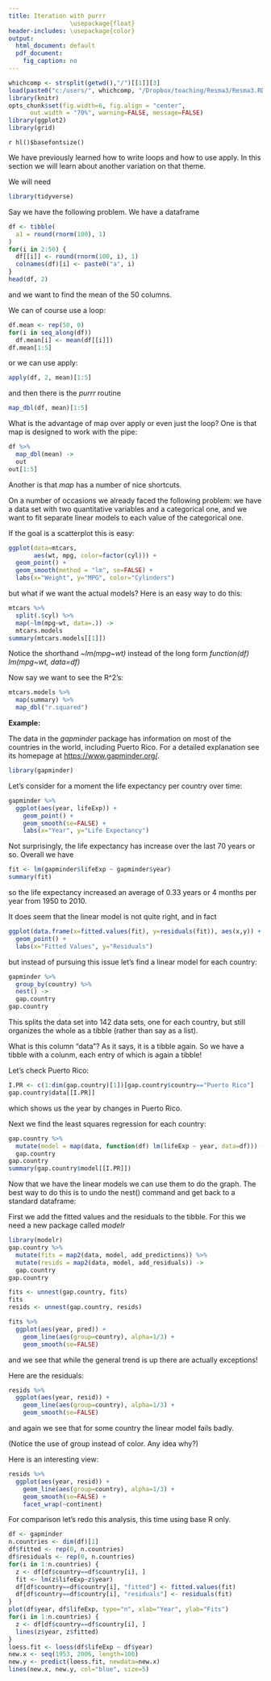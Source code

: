 ```yaml
---
title: Iteration with purrr
                 \usepackage{float}
header-includes: \usepackage{color}
output:
  html_document: default
  pdf_document:
    fig_caption: no
---
```


<style>
table, th, td { text-align:right; }
th, td {padding: 10px;}
</style>

```r
whichcomp <- strsplit(getwd(),"/")[[1]][3]
load(paste0("c:/users/", whichcomp, "/Dropbox/teaching/Resma3/Resma3.RData"))
library(knitr)
opts_chunk$set(fig.width=6, fig.align = "center", 
      out.width = "70%", warning=FALSE, message=FALSE)
library(ggplot2)
library(grid)
```
`r hl()$basefontsize()`

We have previously learned how to write loops and how to use apply. In this section we will learn about another variation on that theme.

We will need

```r
library(tidyverse)
```

Say we have the following problem. We have a dataframe

```r
df <- tibble(
  a1 = round(rnorm(100), 1)
)
for(i in 2:50) {
  df[[i]] <- round(rnorm(100, i), 1)
  colnames(df)[i] <- paste0("a", i)
}
head(df, 2)
```

and we want to find the mean of the 50 columns.

We can of course use a loop:

```r
df.mean <- rep(50, 0)
for(i in seq_along(df))
  df.mean[i] <- mean(df[[i]])
df.mean[1:5]
```

or we can use apply:

```r
apply(df, 2, mean)[1:5]
```

and then there is the *purrr* routine

```r
map_dbl(df, mean)[1:5]
```

What is the advantage of map over apply or even just the loop? One is that map is designed to work with the pipe:

```r
df %>% 
  map_dbl(mean) ->
  out
out[1:5]
```

Another is that *map* has a number of nice shortcuts.

On a number of occasions we already faced the following problem: we have a data set with two quantitative variables and a categorical one, and we want to fit separate linear models to each value of the categorical one.

If the goal is a scatterplot this is easy:

```r
ggplot(data=mtcars, 
       aes(wt, mpg, color=factor(cyl))) +
  geom_point() +
  geom_smooth(method = "lm", se=FALSE) +
  labs(x="Weight", y="MPG", color="Cylinders")
```

but what if we want the actual models? Here is an easy way to do this:

```r
mtcars %>% 
  split(.$cyl) %>% 
  map(~lm(mpg~wt, data=.)) ->
  mtcars.models
summary(mtcars.models[[1]])
```

Notice the shorthand *\~lm(mpg\~wt)* instead of the long form *function(df) lm(mpg\~wt, data=df)*

Now say we want to see the R^2's:

```r
mtcars.models %>% 
  map(summary) %>% 
  map_dbl("r.squared") 
```

**Example:**

The data in the *gapminder* package has information on most of the countries in the world, including Puerto Rico. For a detailed explanation see its homepage at [https://www.gapminder.org/](https://www.gapminder.org/).

```r
library(gapminder)
```

Let's consider for a moment the life expectancy per country over time:

```r
gapminder %>% 
  ggplot(aes(year, lifeExp)) +
    geom_point() +
    geom_smooth(se=FALSE) +
    labs(x="Year", y="Life Expectancy")
```

Not surprisingly, the life expectancy has increase over the last 70 years or so. Overall we have

```r
fit <- lm(gapminder$lifeExp ~ gapminder$year)
summary(fit)
```

so the life expectancy increased an average of 0.33 years or 4 months per year from 1950 to 2010.

It does seem that the linear model is not quite right, and in fact

```r
ggplot(data.frame(x=fitted.values(fit), y=residuals(fit)), aes(x,y)) +
  geom_point() +
  labs(x="Fitted Values", y="Residuals")
```

but instead of pursuing this issue let's find a linear model for each country:

```r
gapminder %>% 
  group_by(country) %>% 
  nest() ->
  gap.country
gap.country
```

This splits the data set into 142 data sets, one for each country, but still organizes the whole as a tibble (rather than say as a list).

What is this column "data"? As it says, it is a tibble again. So we have a tibble with a colunm, each entry of which is again a tibble!

Let's check Puerto Rico:

```r
I.PR <- c(1:dim(gap.country)[1])[gap.country$country=="Puerto Rico"]
gap.country$data[[I.PR]]
```

which shows us the year by changes in Puerto Rico.

Next we find the least squares regression for each country:

```r
gap.country %>% 
  mutate(model = map(data, function(df) lm(lifeExp ~ year, data=df))) ->
  gap.country
gap.country
summary(gap.country$model[[I.PR]])
```

Now that we have the linear models we can use them to do the graph. The best way to do this is to undo the nest() command and get back to a standard dataframe:

First we add the fitted values and the residuals to the tibble. For this we need a new package called *modelr*

```r
library(modelr)
gap.country %>% 
  mutate(fits = map2(data, model, add_predictions)) %>% 
  mutate(resids = map2(data, model, add_residuals)) ->
  gap.country
gap.country
```

```r
fits <- unnest(gap.country, fits)
fits
resids <- unnest(gap.country, resids)
```

```r
fits %>% 
  ggplot(aes(year, pred)) +
    geom_line(aes(group=country), alpha=1/3) +
    geom_smooth(se=FALSE)
```

and we see that while the general trend is up there are actually exceptions!

Here are the residuals:

```r
resids %>% 
  ggplot(aes(year, resid)) +
    geom_line(aes(group=country), alpha=1/3) +
    geom_smooth(se=FALSE)
```

and again we see that for some country the linear model fails badly.

(Notice the use of group instead of color. Any idea why?)

Here is an interesting view:

```r
resids %>% 
  ggplot(aes(year, resid)) +
    geom_line(aes(group=country), alpha=1/3) +
    geom_smooth(se=FALSE) +
    facet_wrap(~continent)
```

For comparison let's redo this analysis, this time using base R only.

```r
df <- gapminder
n.countries <- dim(df)[1]
df$fitted <- rep(0, n.countries)
df$residuals <- rep(0, n.countries)
for(i in 1:n.countries) {
  z <- df[df$country==df$country[i], ]
  fit <- lm(z$lifeExp~z$year)
  df[df$country==df$country[i], "fitted"] <- fitted.values(fit)
  df[df$country==df$country[i], "residuals"] <- residuals(fit)
}
plot(df$year, df$lifeExp, type="n", xlab="Year", ylab="Fits")
for(i in 1:n.countries) {
  z <- df[df$country==df$country[i], ]
  lines(z$year, z$fitted)
}
loess.fit <- loess(df$lifeExp ~ df$year)
new.x <- seq(1953, 2006, length=100)
new.y <- predict(loess.fit, newdata=new.x)
lines(new.x, new.y, col="blue", size=5)
```

